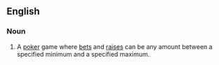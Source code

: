==English==

===Noun===
{{en-noun|-}}

# {{label|en|poker}} A [[poker]] game where [[bets]] and [[raises]] can be any amount between a specified minimum and a specified maximum.